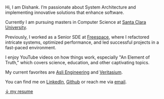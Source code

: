Hi, I am Dishank. I’m passionate about System Architecture and implementing innovative solutions that enhance software. 

Currently I am pursuing masters in Computer Science at [Santa Clara University](https://www.scu.edu/).

Previously, I worked as a Senior SDE at [Freespace](https://www.afreespace.com/), where I refactored intricate systems, optimized performance, and led successful projects in a fast-paced environment.

I enjoy YouTube videos on how things work, especially "An Element of Truth," which covers science, education, and other captivating topics.

My current favorites are [Asli Engineering](https://www.youtube.com/@AsliEngineering) and [Veritasium](https://www.youtube.com/@veritasium).

You can find me on [LinkedIn](https://www.linkedin.com/in/dishank-oza-169662164/), [Github](https://github.com/dishankoza) or reach me via [email](mailto:dishankoza@outlook.com).

<a href="https://example.com" target="_blank">↓ my resume</a>